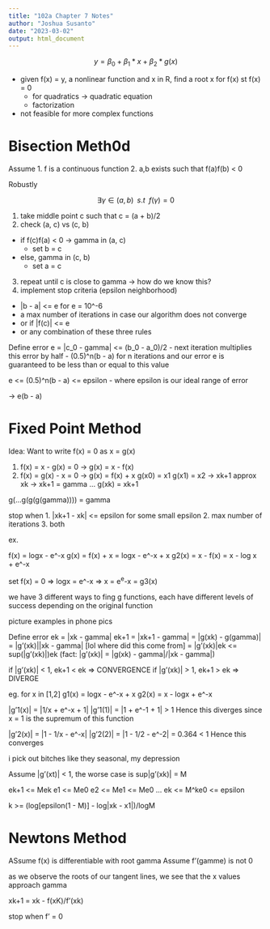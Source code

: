 ```yaml
---
title: "102a Chapter 7 Notes"
author: "Joshua Susanto"
date: "2023-03-02"
output: html_document
---
```


$$ y = \beta_0 + \beta_1*x + \beta_2*g(x)$$

- given f(x) = y, a nonlinear function and x in R, find a root x for f(x) st f(x) = 0
  - for quadratics -> quadratic equation
  - factorization
- not feasible for more complex functions

# Bisection Meth0d

Assume
1. f is a continuous function
2. a,b exists such that f(a)f(b) < 0

Robustly

$$\exists \gamma \in (a, b) \;\; s.t \;\; f(\gamma) = 0$$

1. take middle point c such that c = (a + b)/2
2. check (a, c) vs (c, b)
  - if f(c)f(a) < 0 -> gamma in (a, c) 
    - set b = c
  - else, gamma in (c, b)
    - set a = c
3. repeat until c is close to gamma -> how do we know this?
4. implement stop criteria (epsilon neighborhood)
  - |b - a| <= e for e = 10^-6
  - a max number of iterations in case our algorithm does not converge
  - or if |f(c)| <= e
  - or any combination of these three rules
  
Define error e = |c_0 - gamma| <= (b_0 - a_0)/2
- next iteration multiplies this error by half
- (0.5)^n(b - a) for n iterations
and our error e is guaranteed to be less than or equal to this value

e <= (0.5)^n(b - a) <= epsilon
- where epsilon is our ideal range of error

-> e(b - a)


# Fixed Point Method

Idea: Want to write f(x) = 0 as x = g(x)

1. f(x) = x - g(x) = 0 -> g(x) = x - f(x)
2. f(x) = g(x) - x = 0 -> g(x) = f(x) + x
g(x0) = x1
g(x1) = x2 -> xk+1 approx xk -> xk+1 = gamma
...
g(xk) = xk+1

g(...g(g(g(gamma)))) = gamma

stop when 
1. |xk+1 - xk| <= epsilon for some small epsilon
2. max number of iterations
3. both

ex.

f(x) = logx - e^-x
g(x) = f(x) + x = logx - e^-x + x
g2(x) = x - f(x) = x - log x + e^-x

set f(x) = 0 => logx = e^-x => x = e^e^-x = g3(x)

we have 3 different ways to fing g functions, each have different levels of success depending on the original function
  
picture examples in phone pics

Define error ek = |xk - gamma|
             ek+1 = |xk+1 - gamma|
                  = |g(xk) - g(gamma)|
                  = |g'(xk)||xk - gamma| [lol where did this come from]
                  = |g'(xk)|ek <= sup(|g'(xk)|)ek
(fact: |g'(xk)| = |g(xk) - gamma|/|xk - gamma|)
                  
if |g'(xk)| < 1, ek+1 < ek => CONVERGENCE
if |g'(xk)| > 1, ek+1 > ek => DIVERGE

eg. for x in [1,2]
g1(x) = logx - e^-x + x
g2(x) = x - logx + e^-x

|g'1(x)| = |1/x + e^-x + 1|
|g'1(1)| = |1 + e^-1 + 1| > 1 
Hence this diverges since x = 1 is the supremum of this function

|g'2(x)| = |1 - 1/x - e^-x|
|g'2(2)| = |1 - 1/2 - e^-2| = 0.364 < 1 
Hence this converges


i pick out bitches like they seasonal, my depression

Assume |g'(xt)| < 1, the worse case is sup|g'(xk)| = M

ek+1 <= Mek
e1 <= Me0
e2 <= Me1 <= Me0
...
ek <= M^ke0 <= epsilon

k >= (log[epsilon(1 - M)] - log|xk - x1|)/logM

# Newtons Method

ASsume f(x) is differentiable with root gamma
Assume f'(gamme) is not 0

as we observe the roots of our tangent lines, we see that the x values approach gamma

xk+1 = xk - f(xK)/f'(xk)

stop when f' = 0


